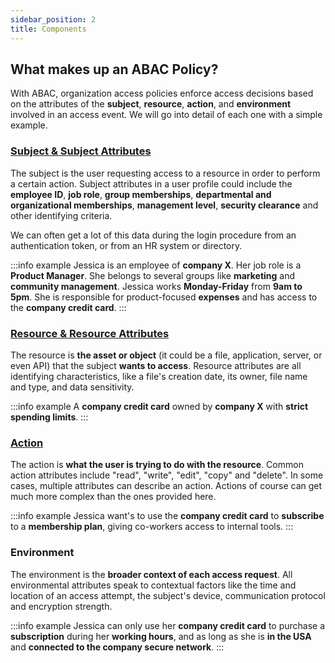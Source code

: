 ```yaml
---
sidebar_position: 2
title: Components
---
```


## What makes up an ABAC Policy?

With ABAC, organization access policies enforce access decisions based on the attributes of the **subject**, **resource**,
**action**, and **environment** involved in an access event. We will go into detail of each one with a simple example.

### [Subject & Subject Attributes](building-abac-policy#create-user-attributes)

The subject is the user requesting access to a resource in order to perform a certain action.
Subject attributes in a user profile could include the **employee ID**, **job role**, **group memberships**,
**departmental and organizational memberships**, **management level**, **security clearance** and other
identifying criteria.

We can often get a lot of this data during the login procedure from an authentication token, or from an HR system or directory.

:::info example
Jessica is an employee of **company X**. Her job role is a **Product Manager**. She belongs to several groups like **marketing** and
**community management**. Jessica works **Monday-Friday** from **9am to 5pm**. She is responsible for product-focused **expenses** and
has access to the **company credit card**.
:::

### [Resource & Resource Attributes](building-abac-policy#create-a-new-resource)

The resource is **the asset or object** (it could be a file, application, server, or even API) that the subject **wants to access**.
Resource attributes are all identifying characteristics, like a file's creation date, its owner, file name and type, and data
sensitivity.

:::info example
A **company credit card** owned by **company X** with **strict spending limits**.
:::

### [Action](building-abac-policy#apply-permissions-to-create-an-abac-policy)

The action is **what the user is trying to do with the resource**. Common action attributes include "read", "write", "edit",
"copy" and "delete". In some cases, multiple attributes can describe an action. Actions of course can get much more complex than
the ones provided here.

:::info example
Jessica want's to use the **company credit card** to **subscribe** to a **membership plan**, giving co-workers access to internal tools.
:::

### Environment

The environment is the **broader context of each access request**. All environmental attributes speak to contextual factors
like the time and location of an access attempt, the subject's device, communication protocol and encryption strength.

:::info example
Jessica can only use her **company credit card** to purchase a **subscription** during her **working hours**, and as long
as she is **in the USA** and **connected to the company secure network**.
:::
